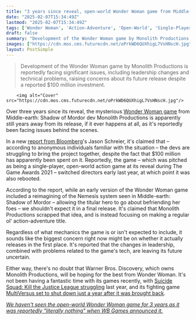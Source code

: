 ```yaml
---
title: "3 years since reveal, open-world Wonder Woman game from Middle-earth: Shadow of Mordor devs reportedly $100 million in the hole and struggling with tech and leadership"
date: "2025-02-07T15:34:49Z"
lastmod: "2025-02-07T15:34:49Z"
tags: ['Wonder Woman', 'Action-Adventure', 'Open-World', 'Single-Player', 'PC', 'Consoles', 'Warner Bros', 'Monolith Productions']
draft: false
summary: "Development of the Wonder Woman game by Monolith Productions is reportedly facing significant issues, including leadership changes and technical problems, raising concerns about its future release despite a reported $100 million investment."
images: ["https://cdn.mos.cms.futurecdn.net/oPrkWD6QUXhigL7VsHNscH.jpg"]
layout: PostSimple
---
```

> Development of the Wonder Woman game by Monolith Productions is reportedly facing significant issues, including leadership changes and technical problems, raising concerns about its future release despite a reported $100 million investment.


        <img alt="Cover" src="https://cdn.mos.cms.futurecdn.net/oPrkWD6QUXhigL7VsHNscH.jpg"/>
        
Over three years since its reveal, the mysterious [<u>Wonder Woman game</u>](https://www.gamesradar.com/wonder-woman-game-guide/) from Middle-earth: Shadow of Mordor dev Monolith Productions is apparently still years away from its release, if it ever happens at all, as it's reportedly been facing issues behind the scenes.

In a new [<u>report from Bloomberg</u>](https://www.bloomberg.com/news/articles/2025-02-07/warner-bros-video-game-division-faces-thin-slate-wonder-woman-issues)'s Jason Schreier, it's claimed that – according to anonymous individuals familiar with the situation – the devs are struggling to bring the project together, despite the fact that $100 million has apparently been spent on it. Reportedly, the game – which was pitched as being a single-player, open-world action game at its reveal during The Game Awards 2021 – switched directors early last year, at which point it was also rebooted.

According to the report, while an early version of the Wonder Woman game included a reimagining of the Nemesis system seen in Middle-earth: Shadow of Mordor – allowing the titular hero to go about befriending her foes – we shouldn't expect it in a final release. It's claimed that Monolith Productions scrapped that idea, and is instead focusing on making a regular ol' action-adventure title.

Regardless of what mechanics the game is or isn't expected to include, it sounds like the biggest concern right now might be on whether it actually releases in the first place. It's reported that the changes in leadership, combined with problems related to the game's tech, are leaving its future uncertain.

Either way, there's no doubt that Warner Bros. Discovery, which owns Monolith Productions, will be hoping for the best from Wonder Woman. It's not been having a fantastic time with its games recently, with [<u>Suicide Squad: Kill the Justice League struggling</u>](https://www.gamesradar.com/games/third-person-shooter/rocksteady-is-reportedly-looking-to-recover-from-its-suicide-squad-ordeal-with-a-return-to-its-roots-a-new-single-player-game/) last year, and its fighting game [<u>MultiVersus set to shut down just a year after it was brought back</u>](https://www.gamesradar.com/games/fighting/wb-games-smash-bros-like-multiversus-is-going-offline-for-good-a-full-year-after-it-came-back-from-the-dead/).

[<u><em>We haven't seen the open-world Wonder Woman game for 3 years as it was reportedly "literally nothing" when WB Games announced it.</em></u>](https://www.gamesradar.com/games/action/we-havent-seen-the-open-world-wonder-woman-game-for-3-years-as-it-was-reportedly-literally-nothing-when-wb-games-announced-it/)
        